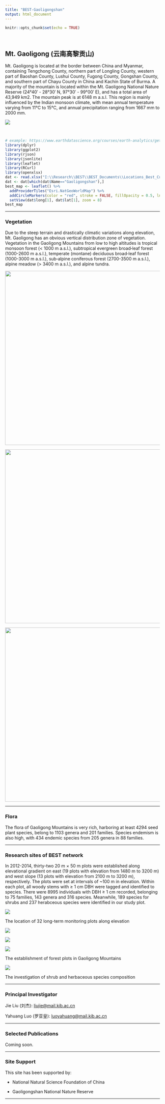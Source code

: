 ```yaml
---
title: "BEST-Gaoligongshan"
output: html_document
---
```


```r
knitr::opts_chunk$set(echo = TRUE)
```

<br>

## Mt. Gaoligong (云南高黎贡山)

Mt. Gaoligong is located at the border between China and Myanmar, containing Tengchong County, northern part of Longling County, western part of Baoshan County, Lushui County, Fugong County, Gongshan County, and southern part of Chayu County in China and Kachin State of Burma. A majority of the mountain is located within the Mt. Gaoligong National Nature Reserve (24°40′ - 28°30′ N, 97°30′ - 99°00′ E), and has a total area of 43,949 km2. The mountain peak is at 6148 m a.s.l. This region is mainly influenced by the Indian monsoon climate, with mean annual temperature varying from 11℃ to 15℃, and annual precipitation ranging from 1667 mm to 2000 mm.

[![](Pictures/Gaoligongshan-2.jpg)](Pictures/Gaoligongshan-2.jpg){#id .class width=30% height=30%}

<br>

<div align="center">
```r
# example: https://www.earthdatascience.org/courses/earth-analytics/get-data-using-apis/leaflet-r/
library(dplyr)
library(ggplot2)
library(rjson)
library(jsonlite)
library(leaflet)
library(RCurl)
library(openxlsx)
dat <- read.xlsx("I:\\Research\\BEST\\BEST_Documents\\Locations_Best_Current.xlsx")
dat <- dat[which(dat$Name=="Gaoligongshan"),]
best_map <- leaflet() %>%
  addProviderTiles("Esri.NatGeoWorldMap") %>%
  addCircleMarkers(color = "red", stroke = FALSE, fillOpacity = 0.5, lng=dat$long, lat=dat$lat, popup=dat$NameCN)%>%
  setView(dat$long[1], dat$lat[1], zoom = 8)
best_map
```
</div>

<hr>

### **Vegetation**

Due to the steep terrain and drastically climatic variations along elevation, Mt. Gaoligong has an obvious vertical distribution zone of vegetation. Vegetation in the Gaoligong Mountains from low to high altitudes is tropical monsoon forest (< 1000 m a.s.l.), subtropical evergreen broad‐leaf forest (1000-2600 m a.s.l.), temperate (montane) deciduous broad‐leaf forest (1000-3000 m a.s.l.), sub‐alpine coniferous forest (2700-3500 m a.s.l.), alpine meadow (> 3400 m a.s.l.), and alpine tundra.

<div align="center">

![](Pictures/Gaoligongshan-3.jpg){width="15cm"}

![](Pictures/Gaoligongshan-4.jpg){width="15cm"}

![](Pictures/Gaoligongshan-5.jpg){width="15cm"}

</div>

<hr>

### **Flora**

The flora of Gaoligong Mountains is very rich, harboring at least 4294 seed plant species, belong to 1103 genera and 201 families. Species endemism is also high, with 434 endemic species from 205 genera in 88 families.

<hr>


### **Research sites of BEST network**

In 2012-2014, thirty-two 20 m × 50 m plots were established along elevational gradient on east (19 plots with elevation from 1480 m to 3200 m) and west slope (13 plots with elevation from 2100 m to 3200 m), respectively. The plots were set at intervals of ~100 m in elevation. Within each plot, all woody stems with ≥ 1 cm DBH were tagged and identified to species. There were 8995 individuals with DBH ≥ 1 cm recorded, belonging to 75 families, 143 genera and 316 species. Meanwhile, 189 species for shrubs and 237 herabceous species were identified in our study plot.

<div align="center">
![](Pictures/Gaoligongshan-6.jpg)

The location of 32 long-term monitoring plots along elevation

![](Pictures/Gaoligongshan-7.jpg)

![](Pictures/Gaoligongshan-8.jpg)

![](Pictures/Gaoligongshan-9.jpg)

The establishment of forest plots in Gaoligong Mountains


![](Pictures/Gaoligongshan-10.jpg)

The investigation of shrub and herbaceous species composition

</div>

<hr>

### **Principal Investigator**

Jie Liu (刘杰): [liujie@mail.kib.ac.cn](mailto:liujie@mail.kib.ac.cn)

Yahuang Luo (罗亚皇): [luoyahuang@mail.kib.ac.cn](mailto:luoyahuang@mail.kib.ac.cn)

<hr>

### **Selected Publications**

Coming soon.

<hr>

### **Site Support**

This site has been supported by:

-   National Natural Science Foundation of China

-   Gaoligongshan National Nature Reserve

<hr>